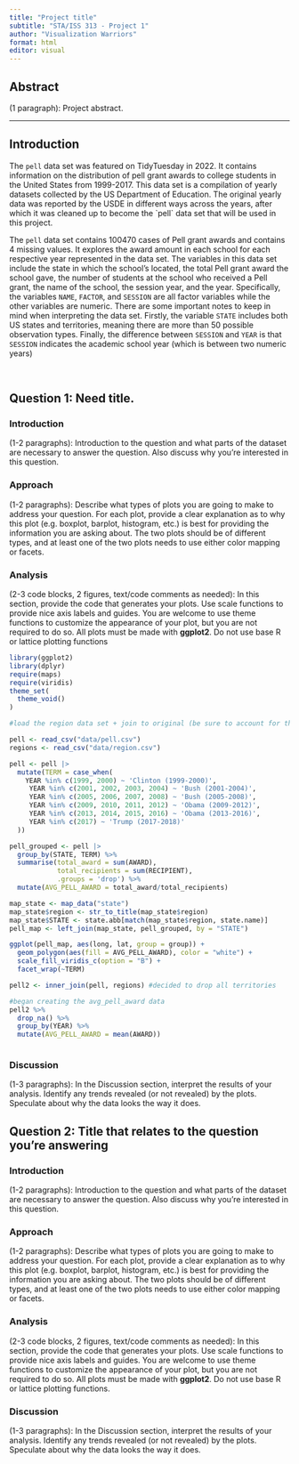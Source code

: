 ```yaml
---
title: "Project title"
subtitle: "STA/ISS 313 - Project 1"
author: "Visualization Warriors"
format: html
editor: visual
---
```


## Abstract

(1 paragraph): Project abstract.

------------------------------------------------------------------------

## Introduction

The `pell` data set was featured on TidyTuesday in 2022. It contains information on the distribution of pell grant awards to college students in the United States from 1999-2017. This data set is a compilation of yearly datasets collected by the US Department of Education. The original yearly data was reported by the USDE in different ways across the years, after which it was cleaned up to become the \`pell\` data set that will be used in this project. 

The `pell` data set contains 100470 cases of Pell grant awards and contains 4 missing values. It explores the award amount in each school for each respective year represented in the data set. The variables in this data set include the state in which the school's located, the total Pell grant award the school gave, the number of students at the school who received a Pell grant, the name of the school, the session year, and the year. Specifically, the variables `NAME`, `FACTOR`, and `SESSION` are all factor variables while the other variables are numeric. There are some important notes to keep in mind when interpreting the data set. Firstly, the variable `STATE` includes both US states and territories, meaning there are more than 50 possible observation types. Finally, the difference between `SESSION` and `YEAR` is that `SESSION` indicates the academic school year (which is between two numeric years)

\

## Question 1: Need title.

### Introduction

(1-2 paragraphs): Introduction to the question and what parts of the dataset are necessary to answer the question. Also discuss why you're interested in this question.

### Approach

(1-2 paragraphs): Describe what types of plots you are going to make to address your question. For each plot, provide a clear explanation as to why this plot (e.g. boxplot, barplot, histogram, etc.) is best for providing the information you are asking about. The two plots should be of different types, and at least one of the two plots needs to use either color mapping or facets.

### Analysis

(2-3 code blocks, 2 figures, text/code comments as needed): In this section, provide the code that generates your plots. Use scale functions to provide nice axis labels and guides. You are welcome to use theme functions to customize the appearance of your plot, but you are not required to do so. All plots must be made with **ggplot2**. Do not use base R or lattice plotting functions

```r
library(ggplot2)
library(dplyr)
require(maps)
require(viridis)
theme_set(
  theme_void()
)
```

```r
#load the region data set + join to original (be sure to account for the territories)

pell <- read_csv("data/pell.csv")
regions <- read_csv("data/region.csv")

pell <- pell |>
  mutate(TERM = case_when(
    YEAR %in% c(1999, 2000) ~ 'Clinton (1999-2000)',
     YEAR %in% c(2001, 2002, 2003, 2004) ~ 'Bush (2001-2004)',
     YEAR %in% c(2005, 2006, 2007, 2008) ~ 'Bush (2005-2008)',
     YEAR %in% c(2009, 2010, 2011, 2012) ~ 'Obama (2009-2012)',
     YEAR %in% c(2013, 2014, 2015, 2016) ~ 'Obama (2013-2016)',
     YEAR %in% c(2017) ~ 'Trump (2017-2018)'
  ))

pell_grouped <- pell |>
  group_by(STATE, TERM) %>%
  summarise(total_award = sum(AWARD), 
            total_recipients = sum(RECIPIENT), 
            .groups = 'drop') %>%
  mutate(AVG_PELL_AWARD = total_award/total_recipients)

map_state <- map_data("state")
map_state$region <- str_to_title(map_state$region)
map_state$STATE <- state.abb[match(map_state$region, state.name)]
pell_map <- left_join(map_state, pell_grouped, by = "STATE")


```

```r
ggplot(pell_map, aes(long, lat, group = group)) + 
  geom_polygon(aes(fill = AVG_PELL_AWARD), color = "white") + 
  scale_fill_viridis_c(option = "B") + 
  facet_wrap(~TERM)

```

```r
pell2 <- inner_join(pell, regions) #decided to drop all territories

#began creating the avg_pell_award data
pell2 %>% 
  drop_na() %>% 
  group_by(YEAR) %>% 
  mutate(AVG_PELL_AWARD = mean(AWARD))
```

``` visualization-1-time
```

### Discussion

(1-3 paragraphs): In the Discussion section, interpret the results of your analysis. Identify any trends revealed (or not revealed) by the plots. Speculate about why the data looks the way it does.

## Question 2: Title that relates to the question you're answering

### Introduction

(1-2 paragraphs): Introduction to the question and what parts of the dataset are necessary to answer the question. Also discuss why you're interested in this question.

### Approach

(1-2 paragraphs): Describe what types of plots you are going to make to address your question. For each plot, provide a clear explanation as to why this plot (e.g. boxplot, barplot, histogram, etc.) is best for providing the information you are asking about. The two plots should be of different types, and at least one of the two plots needs to use either color mapping or facets.

### Analysis

(2-3 code blocks, 2 figures, text/code comments as needed): In this section, provide the code that generates your plots. Use scale functions to provide nice axis labels and guides. You are welcome to use theme functions to customize the appearance of your plot, but you are not required to do so. All plots must be made with **ggplot2**. Do not use base R or lattice plotting functions.

### Discussion

(1-3 paragraphs): In the Discussion section, interpret the results of your analysis. Identify any trends revealed (or not revealed) by the plots. Speculate about why the data looks the way it does.
